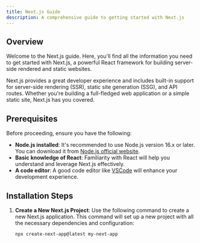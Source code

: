 ```yaml
---
title: Next.js Guide
description: A comprehensive guide to getting started with Next.js
---
```


## Overview

Welcome to the Next.js guide. Here, you'll find all the information you need to get started with Next.js, a powerful React framework for building server-side rendered and static websites.

Next.js provides a great developer experience and includes built-in support for server-side rendering (SSR), static site generation (SSG), and API routes. Whether you're building a full-fledged web application or a simple static site, Next.js has you covered.

## Prerequisites

Before proceeding, ensure you have the following:

- **Node.js installed**: It's recommended to use Node.js version 16.x or later. You can download it from [Node.js official website](https://nodejs.org/).
- **Basic knowledge of React**: Familiarity with React will help you understand and leverage Next.js effectively.
- **A code editor**: A good code editor like [VSCode](https://code.visualstudio.com/) will enhance your development experience.

## Installation Steps

1. **Create a New Next.js Project**:
   Use the following command to create a new Next.js application. This command will set up a new project with all the necessary dependencies and configuration:

   ```bash
   npx create-next-app@latest my-next-app
